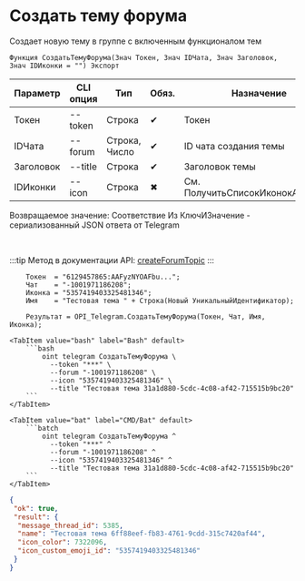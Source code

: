 ﻿---
sidebar_position: 2
description: Создать тему форума и другие функции для работы с Telegram в Открытом пакете интеграций - бесплатной open-source библиотеке интеграций для 1С:Предприятие 8, OneScript и CLI
keywords: [1C, 1С, 1С:Предприятие, 1С:Предприятие 8.3, API, Интеграция, Сервисы, Обмен, OneScript, CLI, Telegram]
---


# Создать тему форума
 Создает новую тему в группе с включенным функционалом тем



`Функция СоздатьТемуФорума(Знач Токен, Знач IDЧата, Знач Заголовок, Знач IDИконки = "") Экспорт`

  | Параметр | CLI опция | Тип | Обяз. | Назначение |
  |-|-|-|-|-|
  | Токен | --token | Строка | &#x2714; | Токен |
  | IDЧата | --forum | Строка, Число | &#x2714; | ID чата создания темы |
  | Заголовок | --title | Строка | &#x2714; | Заголовок темы |
  | IDИконки | --icon | Строка | &#x2716; | См. ПолучитьСписокИконокАватаров |

  
  Возвращаемое значение:   Соответствие Из КлючИЗначение - сериализованный JSON ответа от Telegram

<br/>

:::tip
Метод в документации API: [createForumTopic](https://core.telegram.org/bots/api#createforumtopic)
:::
<br/>



```bsl title="Пример использования для 1С:Предприятие/OneScript"
    Токен  = "6129457865:AAFyzNYOAFbu...";
    Чат    = "-1001971186208";
    Иконка = "5357419403325481346";
    Имя    = "Тестовая тема " + Строка(Новый УникальныйИдентификатор);

    Результат = OPI_Telegram.СоздатьТемуФорума(Токен, Чат, Имя, Иконка);
```
    

 <Tabs>
  
    <TabItem value="bash" label="Bash" default>
        ```bash
            oint telegram СоздатьТемуФорума \
              --token "***" \
              --forum "-1001971186208" \
              --icon "5357419403325481346" \
              --title "Тестовая тема 31a1d880-5cdc-4c08-af42-715515b9bc20"
        ```
    </TabItem>
  
    <TabItem value="bat" label="CMD/Bat" default>
        ```batch
            oint telegram СоздатьТемуФорума ^
              --token "***" ^
              --forum "-1001971186208" ^
              --icon "5357419403325481346" ^
              --title "Тестовая тема 31a1d880-5cdc-4c08-af42-715515b9bc20"
        ```
    </TabItem>
</Tabs>


```json title="Результат"
{
 "ok": true,
 "result": {
  "message_thread_id": 5385,
  "name": "Тестовая тема 6ff88eef-fb83-4761-9cdd-315c7420af44",
  "icon_color": 7322096,
  "icon_custom_emoji_id": "5357419403325481346"
 }
}
```
